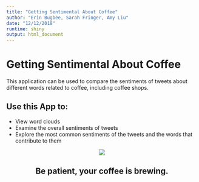 ```yaml
---
title: "Getting Sentimental About Coffee"
author: "Erin Bugbee, Sarah Fringer, Amy Liu"
date: "12/12/2018"
runtime: shiny
output: html_document
---
```


# Getting Sentimental About Coffee

This application can be used to compare the sentiments of tweets about different words related to coffee, including coffee shops.

## Use this App to:

* View word clouds 
* Examine the overall sentiments of tweets
* Explore the most common sentiments of the tweets and the words that contribute to them

<center>
![](www/coffee1.jpg)

## Be patient, your coffee is brewing.
</center>



